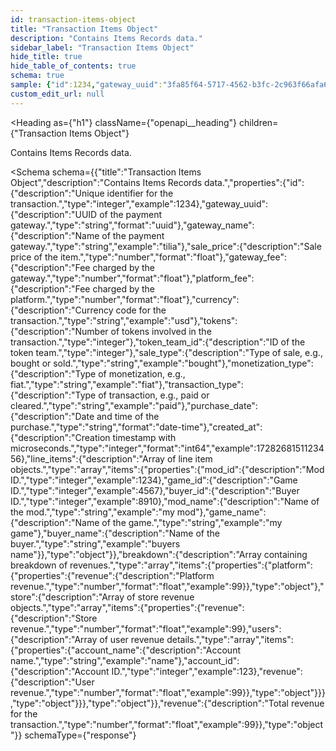 ```yaml
---
id: transaction-items-object
title: "Transaction Items Object"
description: "Contains Items Records data."
sidebar_label: "Transaction Items Object"
hide_title: true
hide_table_of_contents: true
schema: true
sample: {"id":1234,"gateway_uuid":"3fa85f64-5717-4562-b3fc-2c963f66afa6","gateway_name":"tilia","sale_price":0,"gateway_fee":0,"platform_fee":0,"currency":"usd","tokens":0,"token_team_id":0,"sale_type":"bought","monetization_type":"fiat","transaction_type":"paid","purchase_date":"2024-07-29T15:51:28.071Z","created_at":1728268151123456,"line_items":[{"mod_id":1234,"game_id":4567,"buyer_id":8910,"mod_name":"my mod","game_name":"my game","buyer_name":"buyers name"}],"breakdown":[{"platform":{"revenue":99},"store":[{"revenue":99,"users":[{"account_name":"name","account_id":123,"revenue":99}]}]}],"revenue":99}
custom_edit_url: null
---
```



<Heading
  as={"h1"}
  className={"openapi__heading"}
  children={"Transaction Items Object"}
>
</Heading>



Contains Items Records data.

<Schema
  schema={{"title":"Transaction Items Object","description":"Contains Items Records data.","properties":{"id":{"description":"Unique identifier for the transaction.","type":"integer","example":1234},"gateway_uuid":{"description":"UUID of the payment gateway.","type":"string","format":"uuid"},"gateway_name":{"description":"Name of the payment gateway.","type":"string","example":"tilia"},"sale_price":{"description":"Sale price of the item.","type":"number","format":"float"},"gateway_fee":{"description":"Fee charged by the gateway.","type":"number","format":"float"},"platform_fee":{"description":"Fee charged by the platform.","type":"number","format":"float"},"currency":{"description":"Currency code for the transaction.","type":"string","example":"usd"},"tokens":{"description":"Number of tokens involved in the transaction.","type":"integer"},"token_team_id":{"description":"ID of the token team.","type":"integer"},"sale_type":{"description":"Type of sale, e.g., bought or sold.","type":"string","example":"bought"},"monetization_type":{"description":"Type of monetization, e.g., fiat.","type":"string","example":"fiat"},"transaction_type":{"description":"Type of transaction, e.g., paid or cleared.","type":"string","example":"paid"},"purchase_date":{"description":"Date and time of the purchase.","type":"string","format":"date-time"},"created_at":{"description":"Creation timestamp with microseconds.","type":"integer","format":"int64","example":1728268151123456},"line_items":{"description":"Array of line item objects.","type":"array","items":{"properties":{"mod_id":{"description":"Mod ID.","type":"integer","example":1234},"game_id":{"description":"Game ID.","type":"integer","example":4567},"buyer_id":{"description":"Buyer ID.","type":"integer","example":8910},"mod_name":{"description":"Name of the mod.","type":"string","example":"my mod"},"game_name":{"description":"Name of the game.","type":"string","example":"my game"},"buyer_name":{"description":"Name of the buyer.","type":"string","example":"buyers name"}},"type":"object"}},"breakdown":{"description":"Array containing breakdown of revenues.","type":"array","items":{"properties":{"platform":{"properties":{"revenue":{"description":"Platform revenue.","type":"number","format":"float","example":99}},"type":"object"},"store":{"description":"Array of store revenue objects.","type":"array","items":{"properties":{"revenue":{"description":"Store revenue.","type":"number","format":"float","example":99},"users":{"description":"Array of user revenue details.","type":"array","items":{"properties":{"account_name":{"description":"Account name.","type":"string","example":"name"},"account_id":{"description":"Account ID.","type":"integer","example":123},"revenue":{"description":"User revenue.","type":"number","format":"float","example":99}},"type":"object"}}},"type":"object"}}},"type":"object"}},"revenue":{"description":"Total revenue for the transaction.","type":"number","format":"float","example":99}},"type":"object"}}
  schemaType={"response"}
>
  
</Schema>
            